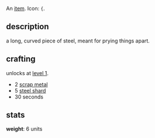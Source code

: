 {{FixTitle}}
An [[items|item]]. Icon: <code><nowiki>{</nowiki></code>.

== description ==

a long, curved piece of steel, meant for prying things apart.

== crafting ==

unlocks at [[level 1]].

* 2 [[scrap metal]]
* 5 [[steel shard]]
* 30 seconds

== stats ==

'''weight''': 6 units